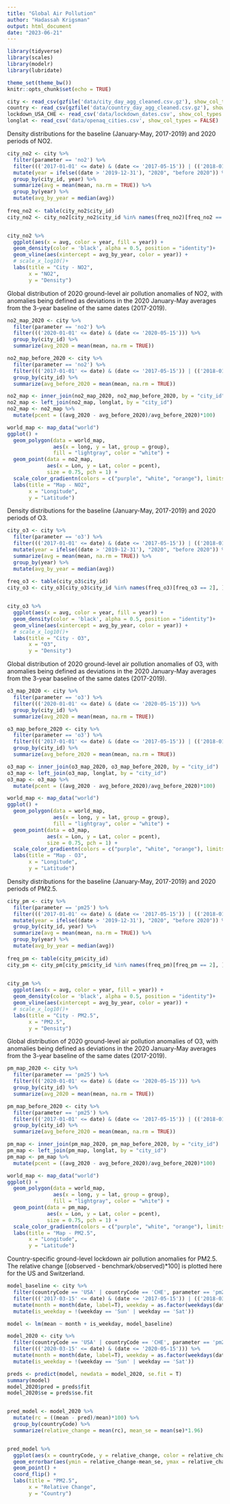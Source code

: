 ---
title: "Global Air Pollution"
author: "Hadassah Krigsman"
output: html_document
date: "2023-06-21"
---

```{r setup, include=FALSE}
library(tidyverse)
library(scales)
library(modelr)
library(lubridate)

theme_set(theme_bw())
knitr::opts_chunk$set(echo = TRUE)
```

```{r load-data}
city <- read_csv(gzfile('data/city_day_agg_cleaned.csv.gz'), show_col_types = FALSE)
country <- read_csv(gzfile('data/country_day_agg_cleaned.csv.gz'), show_col_types = FALSE)
lockdown_USA_CHE <- read_csv('data/lockdown_dates.csv', show_col_types = FALSE) %>% filter(countryCode == 'USA' | countryCode == 'CHE')
longlat <- read_csv('data/openaq_cities.csv', show_col_types = FALSE)

```

Density distributions for the baseline (January-May, 2017-2019) and 2020 periods of NO2.

```{r Density Graph for NO2}
city_no2 <- city %>% 
  filter(parameter == 'no2') %>%
  filter((('2017-01-01' <= date) & (date <= '2017-05-15')) | (('2018-01-01' <= date) & (date <= '2018-05-15')) | (('2019-01-01' <= date) & (date <= '2019-05-15')) | (('2020-01-01' <= date) & (date <= '2020-05-15'))) %>% 
  mutate(year = ifelse((date > '2019-12-31'), "2020", "before 2020")) %>% 
  group_by(city_id, year) %>%
  summarize(avg = mean(mean, na.rm = TRUE)) %>% 
  group_by(year) %>% 
  mutate(avg_by_year = median(avg))
  
freq_no2 <- table(city_no2$city_id)
city_no2 <- city_no2[city_no2$city_id %in% names(freq_no2)[freq_no2 == 2], ]


city_no2 %>%
  ggplot(aes(x = avg, color = year, fill = year)) +
  geom_density(color = 'black', alpha = 0.5, position = "identity")+
  geom_vline(aes(xintercept = avg_by_year, color = year)) +
  # scale_x_log10()+
  labs(title = "City - NO2",
       x = "NO2",
       y = "Density")
```

Global distribution of 2020 ground-level air pollution anomalies of NO2, with anomalies being defined as deviations in the 2020 January-May averages from the 3-year baseline of the same dates (2017-2019).

```{r World Map for NO2}

no2_map_2020 <- city %>%
  filter(parameter == 'no2') %>% 
  filter((('2020-01-01' <= date) & (date <= '2020-05-15'))) %>% 
  group_by(city_id) %>%
  summarize(avg_2020 = mean(mean, na.rm = TRUE))

no2_map_before_2020 <- city %>% 
  filter(parameter == 'no2') %>%
  filter((('2017-01-01' <= date) & (date <= '2017-05-15')) | (('2018-01-01' <= date) & (date <= '2018-05-15')) | (('2019-01-01' <= date) & (date <= '2019-05-15'))) %>% 
  group_by(city_id) %>%
  summarize(avg_before_2020 = mean(mean, na.rm = TRUE))

no2_map <- inner_join(no2_map_2020, no2_map_before_2020, by = "city_id")
no2_map <- left_join(no2_map, longlat, by = "city_id")
no2_map <- no2_map %>% 
  mutate(pcent = ((avg_2020 - avg_before_2020)/avg_before_2020)*100)

world_map <- map_data("world")
ggplot() +
  geom_polygon(data = world_map,
               aes(x = long, y = lat, group = group),
               fill = "lightgray", color = "white") +
  geom_point(data = no2_map, 
             aes(x = Lon, y = Lat, color = pcent),
             size = 0.75, pch = 1) +
  scale_color_gradientn(colors = c("purple", "white", "orange"), limits = c(-50, 50)) +
  labs(title = "Map - NO2",
       x = "Longitude",
       y = "Latitude")

```

Density distributions for the baseline (January-May, 2017-2019) and 2020 periods of O3.

```{r Density Graph for O3}
city_o3 <- city %>% 
  filter(parameter == 'o3') %>%
  filter((('2017-01-01' <= date) & (date <= '2017-05-15')) | (('2018-01-01' <= date) & (date <= '2018-05-15')) | (('2019-01-01' <= date) & (date <= '2019-05-15')) | (('2020-01-01' <= date) & (date <= '2020-05-15'))) %>% 
  mutate(year = ifelse((date > '2019-12-31'), "2020", "before 2020")) %>%  group_by(city_id, year) %>%
  summarize(avg = mean(mean, na.rm = TRUE)) %>% 
  group_by(year) %>% 
  mutate(avg_by_year = median(avg))
  
freq_o3 <- table(city_o3$city_id)
city_o3 <- city_o3[city_o3$city_id %in% names(freq_o3)[freq_o3 == 2], ]


city_o3 %>%
  ggplot(aes(x = avg, color = year, fill = year)) +
  geom_density(color = 'black', alpha = 0.5, position = "identity")+
  geom_vline(aes(xintercept = avg_by_year, color = year)) +
  # scale_x_log10()+
  labs(title = "City - O3",
       x = "O3",
       y = "Density")
```

Global distribution of 2020 ground-level air pollution anomalies of O3, with anomalies being defined as deviations in the 2020 January-May averages from the 3-year baseline of the same dates (2017-2019).

```{r World Map for O3}
o3_map_2020 <- city %>%
  filter(parameter == 'o3') %>% 
  filter((('2020-01-01' <= date) & (date <= '2020-05-15'))) %>% 
  group_by(city_id) %>%
  summarize(avg_2020 = mean(mean, na.rm = TRUE))

o3_map_before_2020 <- city %>% 
  filter(parameter == 'o3') %>%
  filter((('2017-01-01' <= date) & (date <= '2017-05-15')) | (('2018-01-01' <= date) & (date <= '2018-05-15')) | (('2019-01-01' <= date) & (date <= '2019-05-15'))) %>% 
  group_by(city_id) %>%
  summarize(avg_before_2020 = mean(mean, na.rm = TRUE))

o3_map <- inner_join(o3_map_2020, o3_map_before_2020, by = "city_id")
o3_map <- left_join(o3_map, longlat, by = "city_id")
o3_map <- o3_map %>% 
  mutate(pcent = ((avg_2020 - avg_before_2020)/avg_before_2020)*100)

world_map <- map_data("world")
ggplot() +
  geom_polygon(data = world_map,
               aes(x = long, y = lat, group = group),
               fill = "lightgray", color = "white") +
  geom_point(data = o3_map, 
             aes(x = Lon, y = Lat, color = pcent),
             size = 0.75, pch = 1) +
  scale_color_gradientn(colors = c("purple", "white", "orange"), limits = c(-50, 50)) +
  labs(title = "Map - O3",
       x = "Longitude",
       y = "Latitude")
```

Density distributions for the baseline (January-May, 2017-2019) and 2020 periods of PM2.5.

```{r Density Graph for PM2.5}
city_pm <- city %>% 
  filter(parameter == 'pm25') %>%
  filter((('2017-01-01' <= date) & (date <= '2017-05-15')) | (('2018-01-01' <= date) & (date <= '2018-05-15')) | (('2019-01-01' <= date) & (date <= '2019-05-15')) | (('2020-01-01' <= date) & (date <= '2020-05-15'))) %>% 
  mutate(year = ifelse((date > '2019-12-31'), "2020", "before 2020")) %>% 
  group_by(city_id, year) %>%
  summarize(avg = mean(mean, na.rm = TRUE)) %>% 
  group_by(year) %>% 
  mutate(avg_by_year = median(avg))
  
freq_pm <- table(city_pm$city_id)
city_pm <- city_pm[city_pm$city_id %in% names(freq_pm)[freq_pm == 2], ]
  

city_pm %>%
  ggplot(aes(x = avg, color = year, fill = year)) +
  geom_density(color = 'black', alpha = 0.5, position = "identity")+
  geom_vline(aes(xintercept = avg_by_year, color = year)) +
  # scale_x_log10()+
  labs(title = "City - PM2.5",
       x = "PM2.5",
       y = "Density")
```

Global distribution of 2020 ground-level air pollution anomalies of O3, with anomalies being defined as deviations in the 2020 January-May averages from the 3-year baseline of the same dates (2017-2019).

```{r World Map for PM2.5}
pm_map_2020 <- city %>%
  filter(parameter == 'pm25') %>% 
  filter((('2020-01-01' <= date) & (date <= '2020-05-15'))) %>% 
  group_by(city_id) %>%
  summarize(avg_2020 = mean(mean, na.rm = TRUE))

pm_map_before_2020 <- city %>% 
  filter(parameter == 'pm25') %>%
  filter((('2017-01-01' <= date) & (date <= '2017-05-15')) | (('2018-01-01' <= date) & (date <= '2018-05-15')) | (('2019-01-01' <= date) & (date <= '2019-05-15'))) %>% 
  group_by(city_id) %>%
  summarize(avg_before_2020 = mean(mean, na.rm = TRUE))

pm_map <- inner_join(pm_map_2020, pm_map_before_2020, by = "city_id")
pm_map <- left_join(pm_map, longlat, by = "city_id")
pm_map <- pm_map %>% 
  mutate(pcent = ((avg_2020 - avg_before_2020)/avg_before_2020)*100)

world_map <- map_data("world")
ggplot() +
  geom_polygon(data = world_map,
               aes(x = long, y = lat, group = group),
               fill = "lightgray", color = "white") +
  geom_point(data = pm_map, 
             aes(x = Lon, y = Lat, color = pcent),
             size = 0.75, pch = 1) +
  scale_color_gradientn(colors = c("purple", "white", "orange"), limits = c(-50,50)) +
  labs(title = "Map - PM2.5",
       x = "Longitude",
       y = "Latitude")

```

Country-specific ground-level lockdown air pollution anomalies for PM2.5. The relative change [(observed - benchmark/observed)\*100] is plotted here for the US and Switzerland.

```{r USA-CHE-model}

model_baseline <- city %>% 
  filter(countryCode == 'USA' | countryCode == 'CHE', parameter == 'pm25') %>% 
  filter((('2017-03-15' <= date) & (date <= '2017-05-15')) | (('2018-03-15' <= date) & (date <= '2018-05-15')) | (('2019-03-15' <= date) & (date <= '2019-05-15'))) %>%
  mutate(month = month(date, label=T), weekday = as.factor(weekdays(date, abbreviate=T))) %>% 
  mutate(is_weekday = !(weekday == 'Sun' | weekday == 'Sat'))

model <- lm(mean ~ month + is_weekday, model_baseline)

model_2020 <- city %>% 
  filter(countryCode == 'USA' | countryCode == 'CHE', parameter == 'pm25') %>%
  filter((('2020-03-15' <= date) & (date <= '2020-05-15'))) %>%
  mutate(month = month(date, label=T), weekday = as.factor(weekdays(date, abbreviate=T))) %>% 
  mutate(is_weekday = !(weekday == 'Sun' | weekday == 'Sat'))

preds <- predict(model, newdata = model_2020, se.fit = T)
summary(model)
model_2020$pred = preds$fit
model_2020$se = preds$se.fit


pred_model <- model_2020 %>% 
  mutate(rc = ((mean - pred)/mean)*100) %>% 
  group_by(countryCode) %>% 
  summarize(relative_change = mean(rc), mean_se = mean(se)*1.96)


pred_model %>% 
  ggplot(aes(x = countryCode, y = relative_change, color = relative_change)) + 
  geom_errorbar(aes(ymin = relative_change-mean_se, ymax = relative_change+mean_se), width = 0.075) +
  geom_point() +
  coord_flip() +
  labs(title = "PM2.5",
       x = "Relative Change",
       y = "Country")
```
